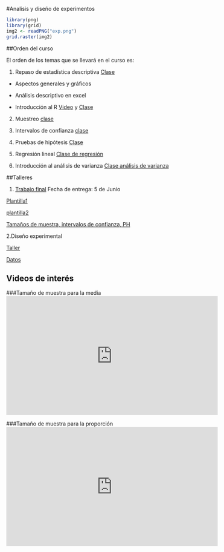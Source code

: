 

#Analisis y diseño de experimentos

```r
library(png)
library(grid)
img2 <- readPNG("exp.png")
grid.raster(img2)
```

##Orden del curso

El orden de los temas que se llevará en el curso es:

1. Repaso de estadística descriptiva [Clase](https://github.com/estadisticaITM/repositorioprueba/blob/master/repaso%20estad%C3%ADstica%20b%C3%A1sica.pptx)

- Aspectos generales y gráficos

- Análisis descriptivo en excel 

- Introducción al R
 [Video](https://github.com/estadisticaITM/repositorioprueba/blob/master/index.mp4) y [Clase]({https://github.com/estadisticaITM/repositorioprueba/blob/master/Semillero%20de%20R%20clase%201.pdf})

2. Muestreo [clase](https://github.com/estadisticaITM/repositorioprueba/blob/master/Tama%C3%B1os%20de%20muestra.pdf)

3. Intervalos de confianza [clase](https://github.com/estadisticaITM/repositorioprueba/blob/master/intervalos%20de%20confianza.pdf)

4. Pruebas de hipótesis [Clase](https://github.com/estadisticaITM/repositorioprueba/blob/master/pruebas%20de%20hipotesis%20JTG.pdf)

5. Regresión lineal <a href="regrelineal.html" target="_blank"> Clase de regresión</a>

6. Introducción al análisis de varianza <a href="varianza.html" target="_blank"> Clase análisis de varianza </a>

##Talleres

1. [Trabajo final](https://github.com/estadisticaITM/repositorioprueba/blob/master/TRABAJO%20PRACTICO%20DE%20DISEÑO%20DE%20EXPERIMENTOS.pdf)
Fecha de entrega: 5 de Junio

[Plantilla1](https://github.com/estadisticaITM/repositorioprueba/blob/master/plantilla%20poster.pptx)

[plantilla2](https://github.com/estadisticaITM/repositorioprueba/blob/master/posterzul.pptx)

[Tamaños de muestra, intervalos de confianza, PH](https://github.com/estadisticaITM/repositorioprueba/blob/master/Taller%20de%20tama%C3%B1os%20de%20muestra%2C%20intervalos%20de%20confianza%20y%20ph.pdf)

2.Diseño experimental

[Taller](https://github.com/estadisticaITM/repositorioprueba/blob/master/Actividad%203'dise%C3%B1o%20con%202%20factores.doc)

[Datos](https://github.com/estadisticaITM/repositorioprueba/blob/master/produccion2.csv)


## Videos de interés


###Tamaño de muestra para la media
  <iframe width="560" height="315" src="https://www.youtube.com/embed/JX5m7o6rOAQ" frameborder="0" allow="accelerometer; autoplay; encrypted-media; gyroscope; picture-in-picture" allowfullscreen></iframe>
 </div>


###Tamaño de muestra para la proporción
  <iframe width="560" height="315" src="https://www.youtube.com/embed/4G2kKHX5O8U" frameborder="0" allow="accelerometer; autoplay; encrypted-media; gyroscope; picture-in-picture" allowfullscreen></iframe>


